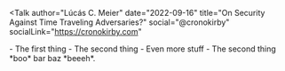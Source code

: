 <Talk
  author="Lúcás C. Meier"
  date="2022-09-16"
  title="On Security Against Time Traveling Adversaries?"
  social="@cronokirby"
  socialLink="https://cronokirby.com"
>
<Section title="First Section">
<TextSlide title="Woah, this is hard" bg="pink">
  - The first thing
  - The second thing
</TextSlide>
<TextSlide title="Woah, this is hard too!" bg="blue">
  - Even more stuff
  - The second thing
</TextSlide>
</Section>
<Section title="Second Section">
<TextSlide title="Cool!">
 *boo* bar baz *beeeh*.
</TextSlide>
</Section>
</Talk>
